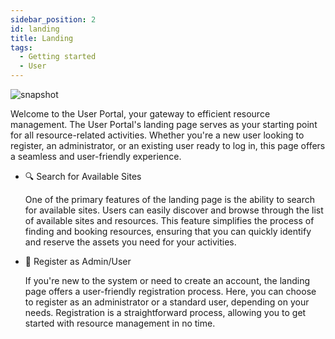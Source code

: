 ---
sidebar_position: 2
id: landing
title: Landing
tags:
  - Getting started
  - User
---



<BrowserWindow url={url}>

![snapshot](../assets/user/landing.png)

</BrowserWindow>

Welcome to the User Portal, your gateway to efficient resource management. The User Portal's landing page serves as your starting point for all resource-related activities. Whether you're a new user looking to register, an administrator, or an existing user ready to log in, this page offers a seamless and user-friendly experience.

- 🔍 Search for Available Sites

  One of the primary features of the landing page is the ability to search for available sites. Users can easily discover and browse through the list of available sites and resources. This feature simplifies the process of finding and booking resources, ensuring that you can quickly identify and reserve the assets you need for your activities.

- 👤 Register as Admin/User

  If you're new to the system or need to create an account, the landing page offers a user-friendly registration process. Here, you can choose to register as an administrator or a standard user, depending on your needs. Registration is a straightforward process, allowing you to get started with resource management in no time.
